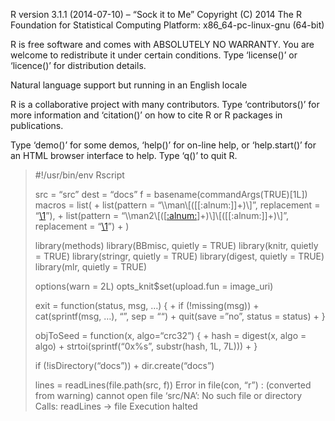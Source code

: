 
R version 3.1.1 (2014-07-10) -- "Sock it to Me"
Copyright (C) 2014 The R Foundation for Statistical Computing
Platform: x86_64-pc-linux-gnu (64-bit)

R is free software and comes with ABSOLUTELY NO WARRANTY.
You are welcome to redistribute it under certain conditions.
Type 'license()' or 'licence()' for distribution details.

  Natural language support but running in an English locale

R is a collaborative project with many contributors.
Type 'contributors()' for more information and
'citation()' on how to cite R or R packages in publications.

Type 'demo()' for some demos, 'help()' for on-line help, or
'help.start()' for an HTML browser interface to help.
Type 'q()' to quit R.

> #!/usr/bin/env Rscript
> 
> src = "src"
> dest = "docs"
> f = basename(commandArgs(TRUE)[1L])
> macros = list(
+   list(pattern = "\\\\man\\[([[:alnum:]]+)\\]", replacement = "[\\1](../../../man/\\1.html)"),
+   list(pattern = "\\\\man2\\[([[:alnum:]()]+)\\]\\[([[:alnum:]]+)\\]", replacement = "[\\1](../../../man/\\2.html)")
+ )
> 
> library(methods)
> library(BBmisc, quietly = TRUE)
> library(knitr, quietly = TRUE)
> library(stringr, quietly = TRUE)
> library(digest, quietly = TRUE)
> library(mlr, quietly = TRUE)
> 
> options(warn = 2L)
> opts_knit$set(upload.fun = image_uri)
> 
> exit = function(status, msg, ...) {
+   if (!missing(msg))
+     cat(sprintf(msg, ...), "\n\n", sep = "")
+   quit(save = "no", status = status)
+ }
> 
> objToSeed = function(x, algo="crc32") {
+  hash = digest(x, algo = algo)
+  strtoi(sprintf("0x%s", substr(hash, 1L, 7L)))
+ }
> 
> if (!isDirectory("docs"))
+   dir.create("docs")
> 
> lines = readLines(file.path(src, f))
Error in file(con, "r") : 
  (converted from warning) cannot open file 'src/NA': No such file or directory
Calls: readLines -> file
Execution halted
